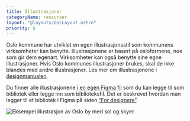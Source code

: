 ```yaml
---
title: Illustrasjoner
categoryName: ressurser
layout: "@layouts/DocLayout.astro"
priority: 6
---
```



Oslo kommune har utviklet en egen illustrasjonsstil som kommunens virksomheter kan benytte. Illustrasjonene er basert på osloformene, noe som gir dem egenart. Virksomheter kan også benytte sine egne illustrasjoner. Hvis Oslo kommunes illustrasjoner brukes, skal de ikke blandes med andre illustrasjoner. Les mer om illustrasjonene i [designmanualen](http://designmanual.oslo.kommune.no/illustrasjoner).

Du finner alle illustrasjonene [i en egen Figma fil](https://www.figma.com/file/cPiS9LLSWufvNYWTbTD101/Origo-Illustrasjonsbibliotek?type=design&node-id=0%3A1&t=ciKKvX723YeS8fAu-1) som du kan legge til som bibliotek eller legge inn som biblioteksfil. Det er beskrevet hvordan man legger til et bibliotek i Figma på siden [“For designere”](https://punkt.oslo.kommune.no/latest/kom-i-gang/designere/).

<ImageWrapper>
  <img
    src="/assets/Illustrasjon.svg"
    alt="Eksempel illustrasjon av Oslo by med sol og skyer"
    aria-hidden="true"
  />
</ImageWrapper>
